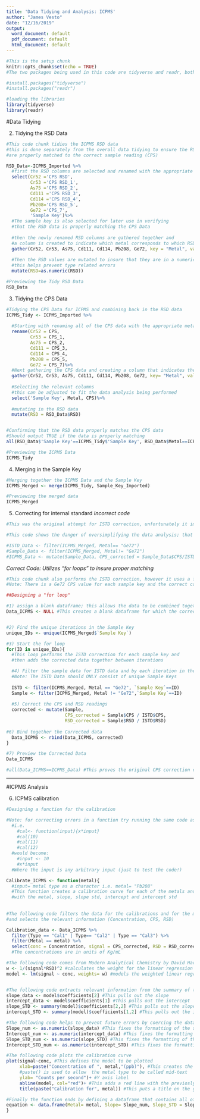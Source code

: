 ```yaml
---
title: 'Data Tidying and Analysis: ICPMS'
author: "James Vesto"
date: "12/16/2019"
output:
  word_document: default
  pdf_document: default
  html_document: default
---
```


```r
#This is the setup chunk
knitr::opts_chunk$set(echo = TRUE)
#The two packages being used in this code are tidyverse and readr, both are available on CRAN and can be installed if necessary with the following lines of code:

#install.packages("tidyverse")
#install.packages("readr")

#loading the libraries
library(tidyverse)
library(readr)
```

#Data Tidying

2) Tidying the RSD Data
```r
#This code chunk tidies the ICPMS RSD data
#this is done separately from the overall data tidying to ensure the RSD values 
#are properly matched to the correct sample reading (CPS)

RSD_Data<-ICPMS_Imported %>%
  #first the RSD columns are selected and renamed with the appropriate metal isotope
  select(Cr52 ='CPS RSD', 
         Cr53 ='CPS RSD_1', 
         As75 ='CPS RSD_2', 
         Cd111 ='CPS RSD_3', 
         Cd114 ='CPS RSD_4', 
         Pb208='CPS RSD_5',
         Ge72 ='CPS_7',
         'Sample Key')%>% 
  #The sample key is also selected for later use in verifying 
  #that the RSD data is properly matching the CPS Data
  
  #then the newly renamed RSD columns are gathered together and 
  #a column is created to indicate which metal corresponds to which RSD
  gather(Cr52, Cr53, As75, Cd111, Cd114, Pb208, Ge72, key = "Metal", value = "RSD")%>%
  
  #Then the RSD values are mutated to insure that they are in a numeric format,
  #this helps prevent type related errors
  mutate(RSD=as.numeric(RSD))

#Previewing the Tidy RSD Data
RSD_Data
```

3) Tidying the CPS Data
```r
#Tidying the CPS Data for ICPMS and combining back in the RSD data
ICPMS_Tidy <- ICPMS_Imported %>% 
  
  #Starting with renaming all of the CPS data with the appropriate metal
  rename(Cr52 = CPS,
         Cr53 = CPS_1,
         As75 = CPS_2,
         Cd111 = CPS_3,
         Cd114 = CPS_4,
         Pb208 = CPS_5,
         Ge72 = CPS_7)%>% 
  #Next gathering the CPS data and creating a column that indicates the coressponding metal 
  gather(Cr52, Cr53, As75, Cd111, Cd114, Pb208, Ge72, key= "Metal", value="CPS")%>% 
  
  #Selecting the relevant columns 
  #this can be adjusted to fit the data analysis being performed
  select('Sample Key', Metal, CPS)%>% 
  
  #mutating in the RSD data
  mutate(RSD = RSD_Data$RSD)


#Confirming that the RSD data properly matches the CPS data
#Should output TRUE if the data is properly matching 
all(RSD_Data$'Sample Key'==ICPMS_Tidy$'Sample Key', RSD_Data$Metal==ICPMS_Tidy$Metal)

#Previewing the ICPMS Data
ICPMS_Tidy
```

4) Merging in the Sample Key
```r
#Merging together the ICPMS Data and the Sample Key
ICPMS_Merged <- merge(ICPMS_Tidy, Sample_Key_Imported)

#Previewing the merged data
ICPMS_Merged
```

5) Correcting for internal standard
*Incorrect code*
```r
#This was the original attempt for ISTD correction, unfortunately it improperly pairs the ISTD readings to the ICPMS Samples, later code is shown which utilizes a "for loop" to correct this mistake.

#This code shows the danger of oversimplifying the data analysis; that it is important to confirm that the data is properly matching 

#ISTD_Data <- filter(ICPMS_Merged, Metal== "Ge72") 
#Sample_Data <- filter(ICPMS_Merged, Metal!= "Ge72")
#ICPMS_Data <- mutate(Sample_Data, CPS_corrected = Sample_Data$CPS/ISTD_Data$CPS, RSD_corrected = Sample_Data$RSD/ISTD_Data$RSD)
```

*Correct Code: Utilizes "for loops" to insure proper matching*
```r
#This code chunk also performs the ISTD correction, however it uses a for loop to insure proper matching of ISTD to sample reading
#Note: There is a Ge72 CPS value for each sample key and the correct code sorts by Sample Key when subtracting the ISTD CPS Value

##Designing a "for loop"

#1) assign a blank dataframe; this allows the data to be combined together between iterations of the loop
Data_ICPMS <- NULL #This creates a blank dataframe for which the corrected data can be added to!


#2) Find the unique iterations in the Sample Key
unique_IDs <- unique(ICPMS_Merged$`Sample Key`)

#3) Start the for loop 
for(ID in unique_IDs){
  #This loop performs the ISTD correction for each sample key and 
  #then adds the corrected data together between iterations

  #4) Filter the sample data for ISTD data and by each iteration in the unique Sample Keys
  #Note: The ISTD Data should ONLY consist of unique Sample Keys
  
  ISTD <- filter(ICPMS_Merged, Metal == "Ge72", `Sample Key`==ID)
  Sample <- filter(ICPMS_Merged, Metal != "Ge72",`Sample Key`==ID)
  
  #5) Correct the CPS and RSD readings
  corrected <- mutate(Sample,
                      CPS_corrected = Sample$CPS / ISTD$CPS,
                      RSD_corrected = Sample$RSD / ISTD$RSD)
  
#6) Bind together the Corrected data
  Data_ICPMS <- rbind(Data_ICPMS, corrected)
}

#7) Preview the Corrected Data
Data_ICPMS

#all(Data_ICPMS==ICPMS_Data) #This proves the original CPS correction code does not properly match the ISTD CPS readings to the Sample CPS readings! output= FALSE shows that the data improperly matches!! 
```
---------------
#ICPMS Analysis

6) ICPMS calibration
```r

#Designing a function for the calibration

#Note: for correcting errors in a function try running the same code as not a function!
  #i.e. 
    #cal<- function(input){x*input}
    #cal(10)
    #cal(11)
    #cal(12)
  #would become:  
    #input <- 10
    #x*input
  #Where the input is any arbitrary input (just to test the code!)

Calibrate_ICPMS <- function(metal){ 
  #input= metal type as a character i.e. metal= "Pb208"
  #This function creates a calibration curve for each of the metals and outputs the plot and a dataframe 
  #with the metal, slope, slope std, intercept and intercept std
  
  
#The following code filters the data for the calibrations and for the metal input
#and selects the relevant information (Concentration, CPS, RSD)

Calibration_data <- Data_ICPMS %>% 
  filter(Type == "Cal1" | Type== "Cal2" | Type == "Cal3") %>% 
  filter(Metal == metal) %>%
  select(conc = Concentration, signal = CPS_corrected, RSD = RSD_corrected)
  #The concentrations are in units of Kg/mL

#The following code comes from Modern Analytical Chemistry by David Harvey
w <- 1/(signal*RSD)^2 #calculates the weight for the linear regression
model <- lm(signal ~ conc, weights= w) #models the weighted linear regression 


#The following code extracts relevant information from the summary of the model
slope_data <- model$coefficients[2] #This pulls out the slope
intercept_data <- model$coefficients[1] #This pulls out the intercept
slope_STD <- summary(model)$coefficients[2,2] #This pulls out the slope standard deviation
intercept_STD <- summary(model)$coefficients[1,2] #This pulls out the intercept 

#The following code helps to prevent future errors by coercing the data into numeric format
Slope_num <- as.numeric(slope_data) #This fixes the formatting of the slope 
Intercept_num <- as.numeric(intercept_data) #This fixes the formatting of the intercept 
Slope_STD_num <- as.numeric(slope_STD) #This fixes the formatting of the slope STD
Intercept_STD_num <- as.numeric(intercept_STD) #This fixes the formatting of the intercept STD

#The following code plots the calibration curve
plot(signal~conc, #This defines the model to be plotted
     xlab=paste("Concentration of ", metal,"(ppb)"), #This creates the X axis label,
     #paste() is used to allow  the metal type to be called mid-text
     ylab= "Counts per second")+ #Y axis label
     abline(model, col="red")+ #This adds a red line with the previosly defined model as the equation
     title(paste("Calibration for", metal)) #This puts a title on the graph

#Finally the function ends by defining a dataframe that contains all of the relevant information from the calibration
equation <- data.frame(Metal= metal, Slope= Slope_num, Slope_STD = Slope_STD_num, Intercept = Intercept_num, Intercept_STD = Intercept_STD_num)
} 
```